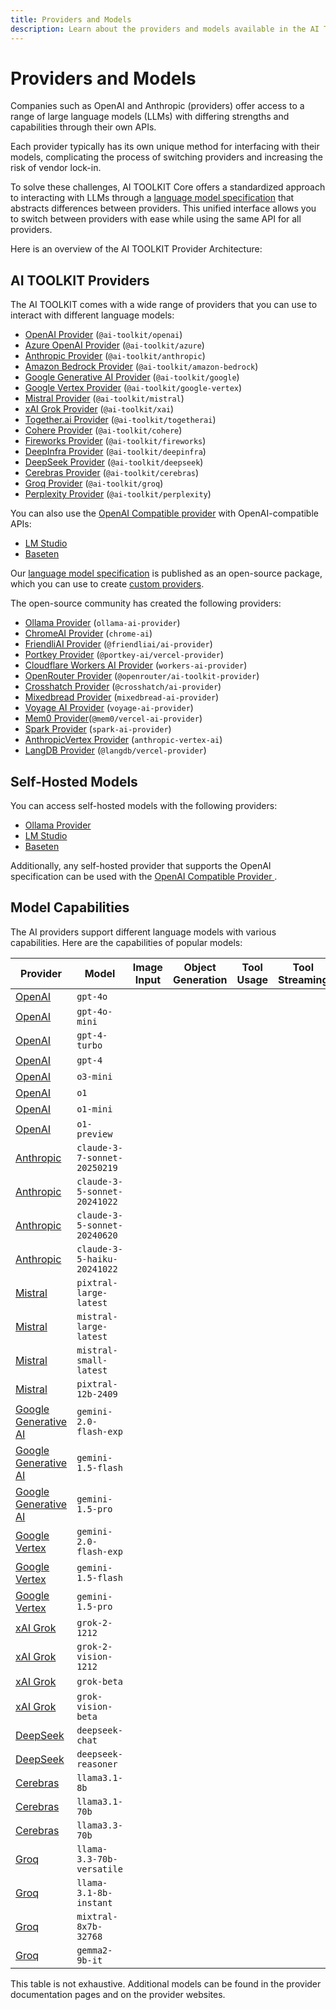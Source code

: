 ```yaml
---
title: Providers and Models
description: Learn about the providers and models available in the AI TOOLKIT.
---
```


# Providers and Models

Companies such as OpenAI and Anthropic (providers) offer access to a range of large language models (LLMs) with differing strengths and capabilities through their own APIs.

Each provider typically has its own unique method for interfacing with their models, complicating the process of switching providers and increasing the risk of vendor lock-in.

To solve these challenges, AI TOOLKIT Core offers a standardized approach to interacting with LLMs through a [language model specification](https://github.com/khulnasoft/ai-toolkit/tree/main/packages/provider/src/language-model/v1) that abstracts differences between providers. This unified interface allows you to switch between providers with ease while using the same API for all providers.

Here is an overview of the AI TOOLKIT Provider Architecture:

<MDXImage
  srcLight="/images/ai-toolkit-diagram.png"
  srcDark="/images/ai-toolkit-diagram-dark.png"
  width={800}
  height={800}
/>

## AI TOOLKIT Providers

The AI TOOLKIT comes with a wide range of providers that you can use to interact with different language models:

- [OpenAI Provider](/providers/ai-toolkit-providers/openai) (`@ai-toolkit/openai`)
- [Azure OpenAI Provider](/providers/ai-toolkit-providers/azure) (`@ai-toolkit/azure`)
- [Anthropic Provider](/providers/ai-toolkit-providers/anthropic) (`@ai-toolkit/anthropic`)
- [Amazon Bedrock Provider](/providers/ai-toolkit-providers/amazon-bedrock) (`@ai-toolkit/amazon-bedrock`)
- [Google Generative AI Provider](/providers/ai-toolkit-providers/google-generative-ai) (`@ai-toolkit/google`)
- [Google Vertex Provider](/providers/ai-toolkit-providers/google-vertex) (`@ai-toolkit/google-vertex`)
- [Mistral Provider](/providers/ai-toolkit-providers/mistral) (`@ai-toolkit/mistral`)
- [xAI Grok Provider](/providers/ai-toolkit-providers/xai) (`@ai-toolkit/xai`)
- [Together.ai Provider](/providers/ai-toolkit-providers/togetherai) (`@ai-toolkit/togetherai`)
- [Cohere Provider](/providers/ai-toolkit-providers/cohere) (`@ai-toolkit/cohere`)
- [Fireworks Provider](/providers/ai-toolkit-providers/fireworks) (`@ai-toolkit/fireworks`)
- [DeepInfra Provider](/providers/ai-toolkit-providers/deepinfra) (`@ai-toolkit/deepinfra`)
- [DeepSeek Provider](/providers/ai-toolkit-providers/deepseek) (`@ai-toolkit/deepseek`)
- [Cerebras Provider](/providers/ai-toolkit-providers/cerebras) (`@ai-toolkit/cerebras`)
- [Groq Provider](/providers/ai-toolkit-providers/groq) (`@ai-toolkit/groq`)
- [Perplexity Provider](/providers/ai-toolkit-providers/perplexity) (`@ai-toolkit/perplexity`)

You can also use the [OpenAI Compatible provider](/providers/openai-compatible-providers) with OpenAI-compatible APIs:

- [LM Studio](/providers/openai-compatible-providers/lmstudio)
- [Baseten](/providers/openai-compatible-providers/baseten)

Our [language model specification](https://github.com/khulnasoft/ai-toolkit/tree/main/packages/provider/src/language-model/v1) is published as an open-source package, which you can use to create [custom providers](/providers/community-providers/custom-providers).

The open-source community has created the following providers:

- [Ollama Provider](/providers/community-providers/ollama) (`ollama-ai-provider`)
- [ChromeAI Provider](/providers/community-providers/chrome-ai) (`chrome-ai`)
- [FriendliAI Provider](/providers/community-providers/friendliai) (`@friendliai/ai-provider`)
- [Portkey Provider](/providers/community-providers/portkey) (`@portkey-ai/vercel-provider`)
- [Cloudflare Workers AI Provider](/providers/community-providers/cloudflare-workers-ai) (`workers-ai-provider`)
- [OpenRouter Provider](/providers/community-providers/openrouter) (`@openrouter/ai-toolkit-provider`)
- [Crosshatch Provider](/providers/community-providers/crosshatch) (`@crosshatch/ai-provider`)
- [Mixedbread Provider](/providers/community-providers/mixedbread) (`mixedbread-ai-provider`)
- [Voyage AI Provider](/providers/community-providers/voyage-ai) (`voyage-ai-provider`)
- [Mem0 Provider](/providers/community-providers/mem0)(`@mem0/vercel-ai-provider`)
- [Spark Provider](/providers/community-providers/spark) (`spark-ai-provider`)
- [AnthropicVertex Provider](/providers/community-providers/anthropic-vertex-ai) (`anthropic-vertex-ai`)
- [LangDB Provider](/providers/community-providers/langdb) (`@langdb/vercel-provider`)

## Self-Hosted Models

You can access self-hosted models with the following providers:

- [Ollama Provider](/providers/community-providers/ollama)
- [LM Studio](/providers/openai-compatible-providers/lmstudio)
- [Baseten](/providers/openai-compatible-providers/baseten)

Additionally, any self-hosted provider that supports the OpenAI specification can be used with the [ OpenAI Compatible Provider ](/providers/openai-compatible-providers).

## Model Capabilities

The AI providers support different language models with various capabilities.
Here are the capabilities of popular models:

| Provider                                                                     | Model                        | Image Input         | Object Generation   | Tool Usage          | Tool Streaming      |
| ---------------------------------------------------------------------------- | ---------------------------- | ------------------- | ------------------- | ------------------- | ------------------- |
| [OpenAI](/providers/ai-toolkit-providers/openai)                             | `gpt-4o`                     | <Check size={18} /> | <Check size={18} /> | <Check size={18} /> | <Check size={18} /> |
| [OpenAI](/providers/ai-toolkit-providers/openai)                             | `gpt-4o-mini`                | <Check size={18} /> | <Check size={18} /> | <Check size={18} /> | <Check size={18} /> |
| [OpenAI](/providers/ai-toolkit-providers/openai)                             | `gpt-4-turbo`                | <Check size={18} /> | <Check size={18} /> | <Check size={18} /> | <Check size={18} /> |
| [OpenAI](/providers/ai-toolkit-providers/openai)                             | `gpt-4`                      | <Cross size={18} /> | <Check size={18} /> | <Check size={18} /> | <Check size={18} /> |
| [OpenAI](/providers/ai-toolkit-providers/openai)                             | `o3-mini`                    | <Cross size={18} /> | <Cross size={18} /> | <Check size={18} /> | <Check size={18} /> |
| [OpenAI](/providers/ai-toolkit-providers/openai)                             | `o1`                         | <Check size={18} /> | <Cross size={18} /> | <Check size={18} /> | <Check size={18} /> |
| [OpenAI](/providers/ai-toolkit-providers/openai)                             | `o1-mini`                    | <Check size={18} /> | <Cross size={18} /> | <Check size={18} /> | <Check size={18} /> |
| [OpenAI](/providers/ai-toolkit-providers/openai)                             | `o1-preview`                 | <Cross size={18} /> | <Cross size={18} /> | <Cross size={18} /> | <Cross size={18} /> |
| [Anthropic](/providers/ai-toolkit-providers/anthropic)                       | `claude-3-7-sonnet-20250219` | <Check size={18} /> | <Check size={18} /> | <Check size={18} /> | <Check size={18} /> |
| [Anthropic](/providers/ai-toolkit-providers/anthropic)                       | `claude-3-5-sonnet-20241022` | <Check size={18} /> | <Check size={18} /> | <Check size={18} /> | <Check size={18} /> |
| [Anthropic](/providers/ai-toolkit-providers/anthropic)                       | `claude-3-5-sonnet-20240620` | <Check size={18} /> | <Check size={18} /> | <Check size={18} /> | <Check size={18} /> |
| [Anthropic](/providers/ai-toolkit-providers/anthropic)                       | `claude-3-5-haiku-20241022`  | <Check size={18} /> | <Check size={18} /> | <Check size={18} /> | <Check size={18} /> |
| [Mistral](/providers/ai-toolkit-providers/mistral)                           | `pixtral-large-latest`       | <Check size={18} /> | <Check size={18} /> | <Check size={18} /> | <Check size={18} /> |
| [Mistral](/providers/ai-toolkit-providers/mistral)                           | `mistral-large-latest`       | <Cross size={18} /> | <Check size={18} /> | <Check size={18} /> | <Check size={18} /> |
| [Mistral](/providers/ai-toolkit-providers/mistral)                           | `mistral-small-latest`       | <Cross size={18} /> | <Check size={18} /> | <Check size={18} /> | <Check size={18} /> |
| [Mistral](/providers/ai-toolkit-providers/mistral)                           | `pixtral-12b-2409`           | <Check size={18} /> | <Check size={18} /> | <Check size={18} /> | <Check size={18} /> |
| [Google Generative AI](/providers/ai-toolkit-providers/google-generative-ai) | `gemini-2.0-flash-exp`       | <Check size={18} /> | <Check size={18} /> | <Check size={18} /> | <Check size={18} /> |
| [Google Generative AI](/providers/ai-toolkit-providers/google-generative-ai) | `gemini-1.5-flash`           | <Check size={18} /> | <Check size={18} /> | <Check size={18} /> | <Check size={18} /> |
| [Google Generative AI](/providers/ai-toolkit-providers/google-generative-ai) | `gemini-1.5-pro`             | <Check size={18} /> | <Check size={18} /> | <Check size={18} /> | <Check size={18} /> |
| [Google Vertex](/providers/ai-toolkit-providers/google-vertex)               | `gemini-2.0-flash-exp`       | <Check size={18} /> | <Check size={18} /> | <Check size={18} /> | <Check size={18} /> |
| [Google Vertex](/providers/ai-toolkit-providers/google-vertex)               | `gemini-1.5-flash`           | <Check size={18} /> | <Check size={18} /> | <Check size={18} /> | <Check size={18} /> |
| [Google Vertex](/providers/ai-toolkit-providers/google-vertex)               | `gemini-1.5-pro`             | <Check size={18} /> | <Check size={18} /> | <Check size={18} /> | <Check size={18} /> |
| [xAI Grok](/providers/ai-toolkit-providers/xai)                              | `grok-2-1212`                | <Cross size={18} /> | <Check size={18} /> | <Check size={18} /> | <Check size={18} /> |
| [xAI Grok](/providers/ai-toolkit-providers/xai)                              | `grok-2-vision-1212`         | <Check size={18} /> | <Check size={18} /> | <Check size={18} /> | <Check size={18} /> |
| [xAI Grok](/providers/ai-toolkit-providers/xai)                              | `grok-beta`                  | <Cross size={18} /> | <Check size={18} /> | <Check size={18} /> | <Check size={18} /> |
| [xAI Grok](/providers/ai-toolkit-providers/xai)                              | `grok-vision-beta`           | <Check size={18} /> | <Cross size={18} /> | <Cross size={18} /> | <Cross size={18} /> |
| [DeepSeek](/providers/ai-toolkit-providers/deepseek)                         | `deepseek-chat`              | <Cross size={18} /> | <Check size={18} /> | <Check size={18} /> | <Check size={18} /> |
| [DeepSeek](/providers/ai-toolkit-providers/deepseek)                         | `deepseek-reasoner`          | <Cross size={18} /> | <Cross size={18} /> | <Cross size={18} /> | <Cross size={18} /> |
| [Cerebras](/providers/ai-toolkit-providers/cerebras)                         | `llama3.1-8b`                | <Cross size={18} /> | <Check size={18} /> | <Check size={18} /> | <Check size={18} /> |
| [Cerebras](/providers/ai-toolkit-providers/cerebras)                         | `llama3.1-70b`               | <Cross size={18} /> | <Check size={18} /> | <Check size={18} /> | <Check size={18} /> |
| [Cerebras](/providers/ai-toolkit-providers/cerebras)                         | `llama3.3-70b`               | <Cross size={18} /> | <Check size={18} /> | <Check size={18} /> | <Check size={18} /> |
| [Groq](/providers/ai-toolkit-providers/groq)                                 | `llama-3.3-70b-versatile`    | <Cross size={18} /> | <Check size={18} /> | <Check size={18} /> | <Check size={18} /> |
| [Groq](/providers/ai-toolkit-providers/groq)                                 | `llama-3.1-8b-instant`       | <Cross size={18} /> | <Check size={18} /> | <Check size={18} /> | <Check size={18} /> |
| [Groq](/providers/ai-toolkit-providers/groq)                                 | `mixtral-8x7b-32768`         | <Cross size={18} /> | <Check size={18} /> | <Check size={18} /> | <Check size={18} /> |
| [Groq](/providers/ai-toolkit-providers/groq)                                 | `gemma2-9b-it`               | <Cross size={18} /> | <Check size={18} /> | <Check size={18} /> | <Check size={18} /> |

<Note>
  This table is not exhaustive. Additional models can be found in the provider
  documentation pages and on the provider websites.
</Note>
